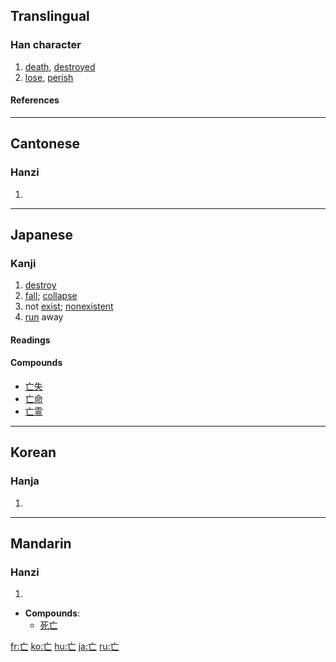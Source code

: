 {{see|亾}}<!-- may be replaced by zh-forms -->

==Translingual==
===Han character===
{{Han char|rn=8|rad=亠|as=01|sn=3|four=0071<sub>0</sub>|canj=卜女 (YV)}}
# [[death]], [[destroyed]]
# [[lose]], [[perish]]
====References====
{{Han ref|kx=0088.030|dkj=00287|dj=0184.130|hdz=10279.050|uh=4EA1|ud=20129|bh=A460|bd=42080}}
----
==Cantonese==
===Hanzi===
{{yue-hanzi|jyut=|y=mong4, mou4}}
# {{defn|Cantonese}}
----
==Japanese==
===Kanji===
{{ja-kanji|grade=6|rs=亠01}}
# [[destroy]]
# [[fall]]; [[collapse]]
# not [[exist]]; [[nonexistent]]
# [[run]] away
====Readings====
{{ja-readings|kanon=[[ぼう]] (bō)|goon=[[もう]] (mō)|kun=[[ない]] (nai), [[なくなる]] (nakunaru), [[ほろびる]] (horobiru)}}
====Compounds====
*[[亡失]]
*[[亡命]]
*[[亡霊]]
----

==Korean==
===Hanja===
{{ko-hanja|hangeul=[[망]], [[무]]|rv=mang, mu|mr=mang, mu}}
# {{defn|Korean}}
----
==Mandarin==
===Hanzi===
{{cmn-hanzi|pin=[[wáng]] ([[wang2]])|wg=wang<sup>2</sup>}}
# {{defn|Mandarin}}

* '''Compounds''':
**[[死亡]]

[[fr:亡]]
[[ko:亡]]
[[hu:亡]]
[[ja:亡]]
[[ru:亡]]